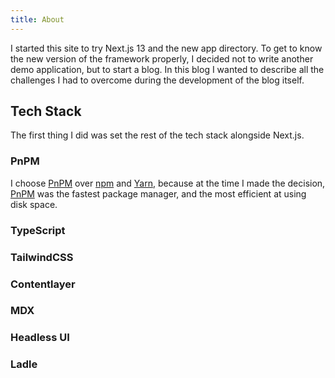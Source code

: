 ```yaml
---
title: About
---
```


I started this site to try Next.js 13 and the new app directory.
To get to know the new version of the framework properly,
I decided not to write another demo application, but to start a blog.
In this blog I wanted to describe all the challenges
I had to overcome during the development of the blog itself.

## Tech Stack

The first thing I did was set the rest of the tech stack alongside Next.js.

### PnPM

I choose [PnPM](https://pnpm.io/) over [npm](https://www.npmjs.com/package/npm) and [Yarn](https://yarnpkg.com/),
because at the time I made the decision, [PnPM](https://pnpm.io/) was the fastest package manager, and the most efficient at using disk space.

### TypeScript
### TailwindCSS
### Contentlayer
### MDX
### Headless UI
### Ladle

